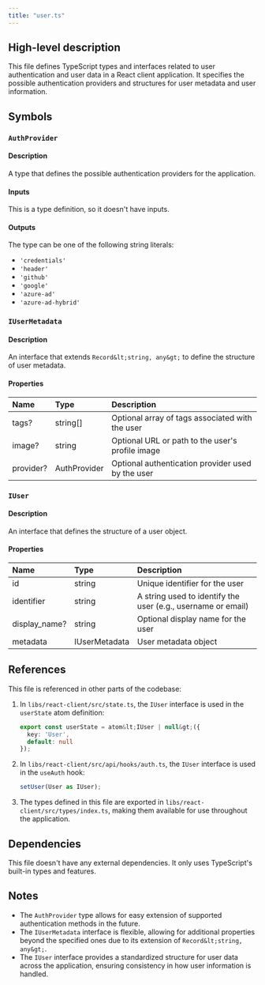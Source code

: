 ```yaml
---
title: "user.ts"
---
```


## High-level description
This file defines TypeScript types and interfaces related to user authentication and user data in a React client application. It specifies the possible authentication providers and structures for user metadata and user information.

## Symbols

### `AuthProvider`
#### Description
A type that defines the possible authentication providers for the application.

#### Inputs
This is a type definition, so it doesn't have inputs.

#### Outputs
The type can be one of the following string literals:
- `'credentials'`
- `'header'`
- `'github'`
- `'google'`
- `'azure-ad'`
- `'azure-ad-hybrid'`

### `IUserMetadata`
#### Description
An interface that extends `Record&lt;string, any&gt;` to define the structure of user metadata.

#### Properties
| Name | Type | Description |
|:-----|:-----|:------------|
| tags? | string[] | Optional array of tags associated with the user |
| image? | string | Optional URL or path to the user's profile image |
| provider? | AuthProvider | Optional authentication provider used by the user |

### `IUser`
#### Description
An interface that defines the structure of a user object.

#### Properties
| Name | Type | Description |
|:-----|:-----|:------------|
| id | string | Unique identifier for the user |
| identifier | string | A string used to identify the user (e.g., username or email) |
| display_name? | string | Optional display name for the user |
| metadata | IUserMetadata | User metadata object |

## References
This file is referenced in other parts of the codebase:

1. In `libs/react-client/src/state.ts`, the `IUser` interface is used in the `userState` atom definition:
   ```typescript
   export const userState = atom&lt;IUser | null&gt;({
     key: 'User',
     default: null
   });
   ```

2. In `libs/react-client/src/api/hooks/auth.ts`, the `IUser` interface is used in the `useAuth` hook:
   ```typescript
   setUser(User as IUser);
   ```

3. The types defined in this file are exported in `libs/react-client/src/types/index.ts`, making them available for use throughout the application.

## Dependencies
This file doesn't have any external dependencies. It only uses TypeScript's built-in types and features.

## Notes
- The `AuthProvider` type allows for easy extension of supported authentication methods in the future.
- The `IUserMetadata` interface is flexible, allowing for additional properties beyond the specified ones due to its extension of `Record&lt;string, any&gt;`.
- The `IUser` interface provides a standardized structure for user data across the application, ensuring consistency in how user information is handled.